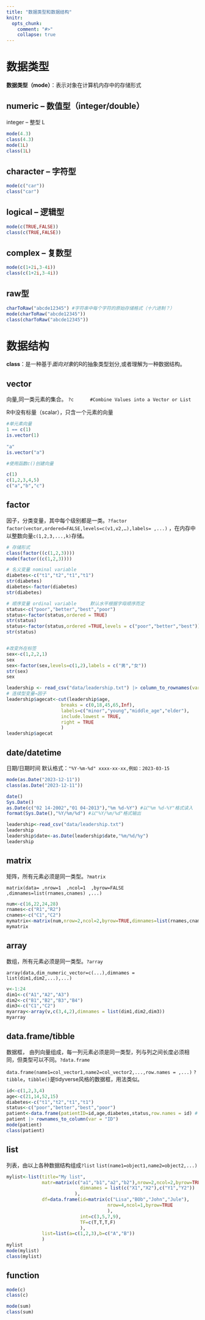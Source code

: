 ```yaml
---
title: "数据类型和数据结构"
knitr:
  opts_chunk:
    comment: "#>"
    collapse: true
---
```


# 数据类型

**数据类型（mode）**：表示对象在计算机内存中的存储形式

## numeric -- 数值型（integer/double）

integer -- 整型 L

```r
mode(4.3)
class(4.3)
mode(1L)
class(1L)
```

## character -- 字符型

```r
mode(c("car"))
class("car")
```

## logical -- 逻辑型

```r
mode(c(TRUE,FALSE))
class(c(TRUE,FALSE))
```

## complex -- 复数型

```r

mode(c(1+2i,3-4i)) 
class(c(1+2i,3-4i))
```

## raw型

```r
charToRaw("abcde12345") #字符串中每个字符的原始存储格式（十六进制？）
mode(charToRaw("abcde12345")) 
class(charToRaw("abcde12345"))
```

# 数据结构

**class**：是一种基于*面向对象*的R的抽象类型划分,或者理解为一种数据结构。

## vector

向量,同一类元素的集合。 `?c      #Combine Values into a Vector or List`

| R中没有标量（scalar），只含一个元素的向量

```r
#单元素向量
1 == c(1)
is.vector(1)
  
"a"
is.vector("a")

#使用函数c()创建向量

c(1)
c(1,2,3,4,5)
c("a","b","c")

```

## factor

因子，分类变量，其中每个级别都是一类。`?factor` `factor(vector,ordered=FALSE,levels=c(v1,v2,…),labels= ,...)` ，在内存中以整数向量`c(1,2,3,...,k)`存储。

```r
# 存储形式
class(factor((c(1,2,3)))) 
mode(factor((c(1,2,3)))) 

# 名义变量 nominal variable
diabetes<-c("t1","t2","t1","t1") 
str(diabetes)
diabetes<-factor(diabetes)
str(diabetes)

# 顺序变量 ordinal variable     默认水平根据字母顺序而定
status<-c("poor","better","best","poor")
status<-factor(status,ordered = TRUE) 
str(status) 
status<-factor(status,ordered =TRUE,levels = c("poor","better","best")) 
str(status) 


#改变外在标签
sex<-c(1,2,2,1)
sex
sex<-factor(sex,levels=c(1,2),labels = c("男","女")) 
str(sex) 
sex

leadership <- read_csv("data/leadership.txt") |> column_to_rownames(var = "id")
# 连续型变量→因子
leadership$agecat<-cut(leadership$age,
                    breaks = c(0,18,45,65,Inf),
                    labels=c("minor","young","middle_age","elder"),
                    include.lowest = TRUE,
                    right = TRUE
                    )
leadership$agecat
```

## date/datetime

日期/日期时间 默认格式：`"%Y-%m-%d" xxxx-xx-xx,例如：2023-03-15`

```r
mode(as.Date("2023-12-11"))
class(as.Date("2023-12-11")) 

date()
Sys.Date()
as.Date(c("02 14-2002","01 04-2013"),"%m %d-%Y") #以"%m %d-%Y"格式读入
format(Sys.Date(),"%Y/%m/%d") #以"%Y/%m/%d"格式输出

leadership<-read_csv("data/leadership.txt")
leadership
leadership$date<-as.Date(leadership$date,"%m/%d/%y")
leadership
```

## matrix

矩阵，所有元素必须是同一类型。`?matrix`

`matrix(data= ,nrow=1  ,ncol=1  ,byrow=FALSE ,dimnames=list(rnames,cnames) ,...)`

```r
num<-c(16,22,24,28)
rnames<-c("R1","R2")
cnames<-c("C1","C2")
mymatrix<-matrix(num,nrow=2,ncol=2,byrow=TRUE,dimnames=list(rnames,cnames))
mymatrix   
```

## array

数组，所有元素必须是同一类型。`?array`

`array(data,dim_numeric_vector=c(...),dimnames = list(dim1,dim2,...),...)`

```r
v<-1:24 
dim1<-c("A1","A2","A3") 
dim2<-c("B1","B2","B3","B4")
dim3<-c("C1","C2") 
myarray<-array(v,c(3,4,2),dimnames = list(dim1,dim2,dim3)) 
myarray
```

## data.frame/tibble

数据框， 由列向量组成，每一列元素必须是同一类型，列与列之间长度必须相同，但类型可以不同。`?data.frame`

`data.frame(name1=col_vector1,name2=col_vector2,...,row.names = ,...)` `?tibble`，`tibble()`是tidyverse风格的数据框，用法类似。

```r
id<-c(1,2,3,4) 
age<-c(21,14,52,15) 
diabetes<-c("t1","t2","t1","t1") 
status<-c("poor","better","best","poor") 
patient<-data.frame(patientID=id,age,diabetes,status,row.names = id) # 4个列向量组成数据框 
patient |> rownames_to_column(var = "ID")
mode(patient)
class(patient)
```

## list

列表，由以上各种数据结构组成`?list` `list(name1=object1,name2=object2,...)`

```r
mylist<-list(title="My list",
             matr=matrix(c("a1","b1","a2","b2"),nrow=2,ncol=2,byrow=TRUE,
                           dimnames = list(c("X1","X2"),c("Y1","Y2"))
                         ),
             df=data.frame(id=matrix(c("Lisa","BOb","John","Jule"),
                                     nrow=4,ncol=1,byrow=TRUE
                                     ),
                           int=c(3,5,7,9),
                           TF=c(T,T,T,F)
                           ),
             list=list(a=c(1,2,3),b=c("A","B"))
             )
mylist
mode(mylist)
class(mylist)
```

## function

```r
mode(c)
class(c)

mode(sum)
class(sum)

```
